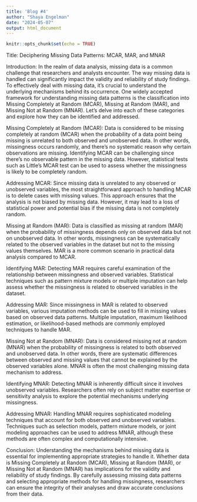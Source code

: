 ```yaml
---
title: 'Blog #4'
author: "Shaya Engelman"
date: "2024-05-07"
output: html_document
---
```


```r
knitr::opts_chunk$set(echo = TRUE)
```


Title: Deciphering Missing Data Patterns: MCAR, MAR, and MNAR

Introduction:
In the realm of data analysis, missing data is a common challenge that researchers and analysts encounter. The way missing data is handled can significantly impact the validity and reliability of study findings. To effectively deal with missing data, it's crucial to understand the underlying mechanisms behind its occurrence. One widely accepted framework for understanding missing data patterns is the classification into Missing Completely at Random (MCAR), Missing at Random (MAR), and Missing Not at Random (MNAR). Let's delve into each of these categories and explore how they can be identified and addressed.

Missing Completely at Random (MCAR):
Data is considered to be missing completely at random (MCAR) when the probability of a data point being missing is unrelated to both observed and unobserved data. In other words, missingness occurs randomly, and there's no systematic reason why certain observations are missing. Identifying MCAR can be challenging since there's no observable pattern in the missing data. However, statistical tests such as Little's MCAR test can be used to assess whether the missingness is likely to be completely random.

Addressing MCAR:
Since missing data is unrelated to any observed or unobserved variables, the most straightforward approach to handling MCAR is to delete cases with missing values. This approach ensures that the analysis is not biased by missing data. However, it may lead to a loss of statistical power and potential bias if the missing data is not completely random.

Missing at Random (MAR):
Data is classified as missing at random (MAR) when the probability of missingness depends only on observed data but not on unobserved data. In other words, missingness can be systematically related to the observed variables in the dataset but not to the missing values themselves. MAR is a more common scenario in practical data analysis compared to MCAR.

Identifying MAR:
Detecting MAR requires careful examination of the relationship between missingness and observed variables. Statistical techniques such as pattern mixture models or multiple imputation can help assess whether the missingness is related to observed variables in the dataset.

Addressing MAR:
Since missingness in MAR is related to observed variables, various imputation methods can be used to fill in missing values based on observed data patterns. Multiple imputation, maximum likelihood estimation, or likelihood-based methods are commonly employed techniques to handle MAR.

Missing Not at Random (MNAR):
Data is considered missing not at random (MNAR) when the probability of missingness is related to both observed and unobserved data. In other words, there are systematic differences between observed and missing values that cannot be explained by the observed variables alone. MNAR is often the most challenging missing data mechanism to address.

Identifying MNAR:
Detecting MNAR is inherently difficult since it involves unobserved variables. Researchers often rely on subject matter expertise or sensitivity analysis to explore the potential mechanisms underlying missingness.

Addressing MNAR:
Handling MNAR requires sophisticated modeling techniques that account for both observed and unobserved variables. Techniques such as selection models, pattern mixture models, or joint modeling approaches can be used to address MNAR, although these methods are often complex and computationally intensive.

Conclusion:
Understanding the mechanisms behind missing data is essential for implementing appropriate strategies to handle it. Whether data is Missing Completely at Random (MCAR), Missing at Random (MAR), or Missing Not at Random (MNAR) has implications for the validity and reliability of study findings. By carefully assessing missing data patterns and selecting appropriate methods for handling missingness, researchers can ensure the integrity of their analyses and draw accurate conclusions from their data.
